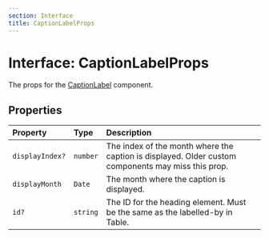 ```yaml
---
section: Interface
title: CaptionLabelProps
---
```


# Interface: CaptionLabelProps

The props for the [CaptionLabel](/api/latest/functions/CaptionLabel.mdx) component.

## Properties

| Property | Type | Description |
| :------ | :------ | :------ |
| `displayIndex?` | `number` | The index of the month where the caption is displayed. Older custom<br />components may miss this prop. |
| `displayMonth` | `Date` | The month where the caption is displayed. |
| `id?` | `string` | The ID for the heading element. Must be the same as the labelled-by in<br />Table. |
